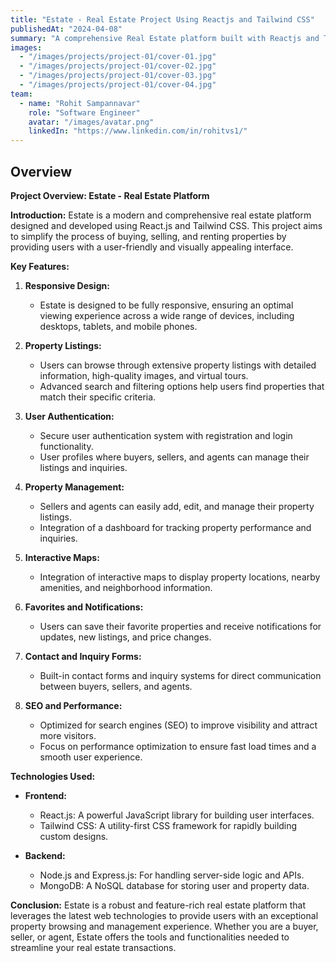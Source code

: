 ```yaml
---
title: "Estate - Real Estate Project Using Reactjs and Tailwind CSS"
publishedAt: "2024-04-08"
summary: "A comprehensive Real Estate platform built with Reactjs and Tailwind CSS"
images:
  - "/images/projects/project-01/cover-01.jpg"
  - "/images/projects/project-01/cover-02.jpg"
  - "/images/projects/project-01/cover-03.jpg"
  - "/images/projects/project-01/cover-04.jpg"
team:
  - name: "Rohit Sampannavar"
    role: "Software Engineer"
    avatar: "/images/avatar.png"
    linkedIn: "https://www.linkedin.com/in/rohitvs1/"
---
```


## Overview
**Project Overview: Estate - Real Estate Platform**

**Introduction:**
Estate is a modern and comprehensive real estate platform designed and developed using React.js and Tailwind CSS. This project aims to simplify the process of buying, selling, and renting properties by providing users with a user-friendly and visually appealing interface.

**Key Features:**

1. **Responsive Design:**
   - Estate is designed to be fully responsive, ensuring an optimal viewing experience across a wide range of devices, including desktops, tablets, and mobile phones.

2. **Property Listings:**
   - Users can browse through extensive property listings with detailed information, high-quality images, and virtual tours.
   - Advanced search and filtering options help users find properties that match their specific criteria.

3. **User Authentication:**
   - Secure user authentication system with registration and login functionality.
   - User profiles where buyers, sellers, and agents can manage their listings and inquiries.

4. **Property Management:**
   - Sellers and agents can easily add, edit, and manage their property listings.
   - Integration of a dashboard for tracking property performance and inquiries.

5. **Interactive Maps:**
   - Integration of interactive maps to display property locations, nearby amenities, and neighborhood information.

6. **Favorites and Notifications:**
   - Users can save their favorite properties and receive notifications for updates, new listings, and price changes.

7. **Contact and Inquiry Forms:**
   - Built-in contact forms and inquiry systems for direct communication between buyers, sellers, and agents.

8. **SEO and Performance:**
   - Optimized for search engines (SEO) to improve visibility and attract more visitors.
   - Focus on performance optimization to ensure fast load times and a smooth user experience.

**Technologies Used:**

- **Frontend:**
  - React.js: A powerful JavaScript library for building user interfaces.
  - Tailwind CSS: A utility-first CSS framework for rapidly building custom designs.

- **Backend:**
  - Node.js and Express.js: For handling server-side logic and APIs.
  - MongoDB: A NoSQL database for storing user and property data.

**Conclusion:**
Estate is a robust and feature-rich real estate platform that leverages the latest web technologies to provide users with an exceptional property browsing and management experience. Whether you are a buyer, seller, or agent, Estate offers the tools and functionalities needed to streamline your real estate transactions.
